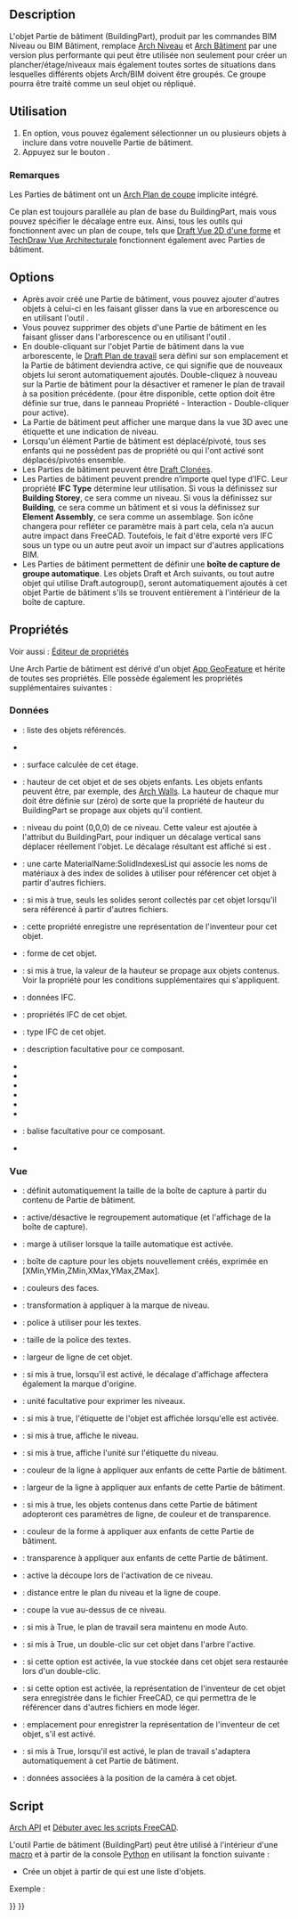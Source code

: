 <languages/>

{{Docnav/fr
|
|
|[[Arch_Workbench/fr|Atelier Arch]]
|IconL=
|IconR=
|IconC=Workbench_Arch.svg
}}

{{VeryImportantMessage|Cette commande est obsolète.<br>
Elle n'est plus disponible depuis {{VersionPlus/fr|1.0}}. Utilisez plutôt [[Arch_Floor/fr|Arch Niveau]].}}

{{GuiCommand/fr
|Name=Arch BuildingPart
|Name/fr=Arch Partie de bâtiment
|MenuLocation=Arch → Partie de bâtiment, 3D/BIM -> Niveau
|Workbenches=[[Arch_Workbench/fr|Arch]]
|Version=0.18
|SeeAlso=[[Arch_Building/fr|Arch Bâtiment]], [[Arch_Site/fr|Arch Site]]
}}

==Description==

L'objet Partie de bâtiment (BuildingPart), produit par les commandes BIM Niveau ou BIM Bâtiment, remplace [[Arch_Floor/fr|Arch Niveau]] et [[Arch_Building/fr|Arch Bâtiment]] par une version plus performante qui peut être utilisée non seulement pour créer un plancher/étage/niveaux mais également toutes sortes de situations dans lesquelles différents objets Arch/BIM doivent être groupés. Ce groupe pourra être traité comme un seul objet ou répliqué.

<span id="Usage"></span>
==Utilisation==

# En option, vous pouvez également sélectionner un ou plusieurs objets à inclure dans votre nouvelle Partie de bâtiment.
# Appuyez sur le bouton {{Button|[[Image:Arch_BuildingPart.svg|16px]] [[Arch_BuildingPart/fr|Partie de bâtiment]]}}.

<span id="Notes"></span>
=== Remarques ===

Les Parties de bâtiment ont un [[Arch_SectionPlane/fr|Arch Plan de coupe]] implicite intégré.

Ce plan est toujours parallèle au plan de base du BuildingPart, mais vous pouvez spécifier le décalage entre eux. Ainsi, tous les outils qui fonctionnent avec un plan de coupe, tels que [[Draft_Shape2DView/fr|Draft Vue 2D d'une forme]] et [[TechDraw_ArchView/fr|TechDraw Vue Architecturale]] fonctionnent également avec Parties de bâtiment.

==Options==

* Après avoir créé une Partie de bâtiment, vous pouvez ajouter d'autres objets à celui-ci en les faisant glisser dans la vue en arborescence ou en utilisant l'outil {{Button|[[Image:Arch Add.svg|16px]] [[Arch_Add/fr|Arch Ajouter]]}}.
* Vous pouvez supprimer des objets d'une Partie de bâtiment en les faisant glisser dans l'arborescence ou en utilisant l'outil {{Button|[[Image:Arch Remove.svg|16px]] [[Arch_Remove/fr|Arch Supprimer]]}}. 
* En double-cliquant sur l'objet Partie de bâtiment dans la vue arborescente, le [[Draft_SelectPlane/fr|Draft Plan de travail]] sera défini sur son emplacement et la Partie de bâtiment deviendra active, ce qui signifie que de nouveaux objets lui seront automatiquement ajoutés. Double-cliquez à nouveau sur la Partie de bâtiment pour la désactiver et ramener le plan de travail à sa position précédente. (pour être disponible, cette option doit être définie sur true, dans le panneau Propriété - Interaction - Double-cliquer pour active).
* La Partie de bâtiment peut afficher une marque dans la vue 3D avec une étiquette et une indication de niveau.
* Lorsqu'un élément Partie de bâtiment est déplacé/pivoté, tous ses enfants qui ne possèdent pas de propriété {{PropertyData|Move With Host}} ou qui l'ont activé sont déplacés/pivotés ensemble.
* Les Parties de bâtiment peuvent être [[Draft_Clone/fr|Draft Clonées]].
* Les Parties de bâtiment peuvent prendre n’importe quel type d’IFC. Leur propriété '''IFC Type''' détermine leur utilisation. Si vous la définissez sur '''Building Storey''', ce sera comme un niveau. Si vous la définissez sur '''Building''', ce sera comme un bâtiment et si vous la définissez sur '''Element Assembly''', ce sera comme un assemblage. Son icône changera pour refléter ce paramètre mais à part cela, cela n’a aucun autre impact dans FreeCAD. Toutefois, le fait d'être exporté vers IFC sous un type ou un autre peut avoir un impact sur d'autres applications BIM.
* Les Parties de bâtiment permettent de définir une '''boîte de capture de groupe automatique'''. Les objets Draft et Arch suivants, ou tout autre objet qui utilise Draft.autogroup(), seront automatiquement ajoutés à cet objet Partie de bâtiment s'ils se trouvent entièrement à l'intérieur de la boîte de capture. {{Version/fr|0.20}}

<span id="Properties"></span>
==Propriétés==

Voir aussi : [[Property_editor/fr|Éditeur de propriétés]]

Une Arch Partie de bâtiment est dérivé d'un objet [[App_GeoFeature/fr|App GeoFeature]] et hérite de toutes ses propriétés. Elle possède également les propriétés supplémentaires suivantes :

<span id="Data"></span>
===Données===

{{TitleProperty|Base}}

* {{PropertyData|Group|LinkList}} : liste des objets référencés.
* {{PropertyData|_ Group Touched|Bool|Hidden}}

{{TitleProperty|Building Part}}

* {{PropertyData|Area|Area}} : surface calculée de cet étage.
* {{PropertyData|Height|Length}} : hauteur de cet objet et de ses objets enfants. Les objets enfants peuvent être, par exemple, des [[Arch_Wall/fr|Arch Walls]]. La hauteur de chaque mur doit être définie sur {{incode|0}} (zéro) de sorte que la propriété de hauteur du BuildingPart se propage aux objets qu'il contient.
* {{PropertyData|Level Offset|Length}} : niveau du point (0,0,0) de ce niveau. Cette valeur est ajoutée à l'attribut {{incode|Placement.Base.z}} du BuildingPart, pour indiquer un décalage vertical sans déplacer réellement l'objet. Le décalage résultant est affiché si {{PropertyView|Show Level}} est {{TRUE}}.
* {{PropertyData|Tableau des matériaux|Map|Hidden}} : une carte MaterialName:SolidIndexesList qui associe les noms de matériaux à des index de solides à utiliser pour référencer cet objet à partir d'autres fichiers.
* {{PropertyData|Only Solids|Bool}} : si mis à true, seuls les solides seront collectés par cet objet lorsqu'il sera référencé à partir d'autres fichiers.
* {{PropertyData|Saved Inventor|FileIncluded|Hidden}} : cette propriété enregistre une représentation de l'inventeur pour cet objet.
* {{PropertyData|Shape|PartShape|Hidden}} : forme de cet objet.

{{TitleProperty|Children}}

* {{PropertyData|Height Propagate|Bool}} : si mis à true, la valeur de la hauteur se propage aux objets contenus. Voir la propriété {{PropertyData|Height}} pour les conditions supplémentaires qui s'appliquent.

{{TitleProperty|IFC}}

* {{PropertyData|Ifc Data|Map|Hidden}} : données IFC.
* {{PropertyData|Ifc Properties|Map|Hidden}} : propriétés IFC de cet objet.
* {{PropertyData|Ifc Type|Enumeration}} : type IFC de cet objet.

{{TitleProperty|IFC Attributes}}

* {{PropertyData|Description|String}} : description facultative pour ce composant.
* {{PropertyData|Global Id|String}}
* {{PropertyData|Object Type|String}}
* {{PropertyData|Overall Height|Length}}
* {{PropertyData|Overall Width|Length}}
* {{PropertyData|Partitioning Type|Enumeration}}
* {{PropertyData|Predefined Type|Enumeration}}
* {{PropertyData|Tag|String}}: balise facultative pour ce composant.
* {{PropertyData|User Defined Partitioning Type|String}}

<span id="View"></span>
=== Vue ===

{{TitleProperty|Auto Group}}

* {{PropertyView|Autogroup Autosize|Bool}} : définit automatiquement la taille de la boîte de capture à partir du contenu de Partie de bâtiment. {{Version/fr|0.20}}
* {{PropertyView|Autogroup Box|Bool}} : active/désactive le regroupement automatique (et l'affichage de la boîte de capture). {{Version/fr|0.20}}
* {{PropertyView|Autogroup Margin|Length}} : marge à utiliser lorsque la taille automatique est activée. {{Version/fr|0.20}}
* {{PropertyView|Autogroup Size|IntegerList}} : boîte de capture pour les objets nouvellement créés, exprimée en [XMin,YMin,ZMin,XMax,YMax,ZMax]. {{Version/fr|0.20}}

{{TitleProperty|Building Part}}

* {{PropertyView|Diffuse Color|ColorList|Hidden}} : couleurs des faces.
* {{PropertyView|Display Offset|Placement}} : transformation à appliquer à la marque de niveau.
* {{PropertyView|Font Name|Font}} : police à utiliser pour les textes.
* {{PropertyView|Font Size|Length}} : taille de la police des textes.
* {{PropertyView|Line Width|Float}} : largeur de ligne de cet objet.
* {{PropertyView|Origin Offset|Bool}} : si mis à true, lorsqu'il est activé, le décalage d'affichage affectera également la marque d'origine.
* {{PropertyView|Override Unit|String}} : unité facultative pour exprimer les niveaux.
* {{PropertyView|Show Label|Bool}} : si mis à true, l'étiquette de l'objet est affichée lorsqu'elle est activée.
* {{PropertyView|Show Level|Bool}} : si mis à true, affiche le niveau.
* {{PropertyView|Show Unit|Bool}} : si mis à true, affiche l'unité sur l'étiquette du niveau.

{{TitleProperty|Children}}

* {{PropertyView|Couleur de ligne des enfants|Couleur}} : couleur de la ligne à appliquer aux enfants de cette Partie de bâtiment.
* {{PropertyView|Children Line Width|Float}} : largeur de la ligne à appliquer aux enfants de cette Partie de bâtiment.
* {{PropertyView|Children Override|Bool}} : si mis à true, les objets contenus dans cette Partie de bâtiment adopteront ces paramètres de ligne, de couleur et de transparence.
* {{PropertyView|Children Shape Color|Color}} : couleur de la forme à appliquer aux enfants de cette Partie de bâtiment.
* {{PropertyView|Children Transparency|Percent}} : transparence à appliquer aux enfants de cette Partie de bâtiment.

{{TitleProperty|Clip}}

* {{PropertyView|Auto Cut View|Bool}} : active la découpe lors de l'activation de ce niveau.
* {{PropertyView|Cut Margin|Length}} : distance entre le plan du niveau et la ligne de coupe.
* {{PropertyView|Cut View|Bool}} : coupe la vue au-dessus de ce niveau.

{{TitleProperty|Interactions}}

* {{PropertyView|Auto Working Plane|Bool}} : si mis à True, le plan de travail sera maintenu en mode Auto.
* {{PropertyView|Double Click Activates|Bool}} : si mis à True, un double-clic sur cet objet dans l'arbre l'active.
* {{PropertyView|Restore View|Bool}} : si cette option est activée, la vue stockée dans cet objet sera restaurée lors d'un double-clic.
* {{PropertyView|Save Inventor|Bool}} : si cette option est activée, la représentation de l'inventeur de cet objet sera enregistrée dans le fichier FreeCAD, ce qui permettra de le référencer dans d'autres fichiers en mode léger.
* {{PropertyView|Saved Inventor|FileIncluded|Hidden}} : emplacement pour enregistrer la représentation de l'inventeur de cet objet, s'il est activé.
* {{PropertyView|Set Working Plane|Bool}} : si mis à True, lorsqu'il est activé, le plan de travail s'adaptera automatiquement à cet Partie de bâtiment.
* {{PropertyView|View Data|FloatList|Hidden}} : données associées à la position de la caméra à cet objet.

<span id="Scripting"></span>
==Script==

{{Emphasis|Voir aussi :}} [[Arch_API/fr|Arch API]] et [[FreeCAD_Scripting_Basics/fr|Débuter avec les scripts FreeCAD]].

L'outil Partie de bâtiment (BuildingPart) peut être utilisé à l'intérieur d'une [[Macros/fr|macro]] et à partir de la console [[Python/fr|Python]] en utilisant la fonction suivante :

{{Code|code=
BuildingPart = makeBuildingPart(objectslist=None)
}}

* Crée un objet {{incode|BuildingPart}} à partir de {{incode|objectslist}} qui est une liste d'objets.

Exemple :
{{Code|code=
import FreeCAD, Draft, Arch

p1 = FreeCAD.Vector(0, 0, 0)
p2 = FreeCAD.Vector(2000, 0, 0)
baseline = Draft.makeLine(p1, p2)
baseline2 = Draft.makeLine(p1, -1*p2)

Wall1 = Arch.makeWall(baseline, length=None, width=150, height=2000)
Wall2 = Arch.makeWall(baseline2, length=None, width=150, height=1800)
FreeCAD.ActiveDocument.recompute()

BuildingPart = Arch.makeBuildingPart([Wall1, Wall2])

Floor = Arch.makeFloor([BuildingPart])
Building = Arch.makeBuilding([Floor])
Site = Arch.makeSite(Building)
FreeCAD.ActiveDocument.recompute()
}}


{{Docnav/fr
|
|
|[[Arch_Workbench/fr|Atelier Arch]]
|IconL=
|IconR=
|IconC=Workbench_Arch.svg
}}

{{BIM_Tools_navi{{#translation:}}}}
{{Userdocnavi{{#translation:}}}}